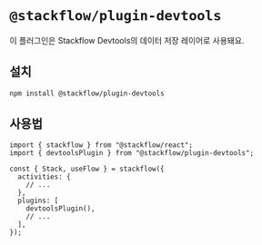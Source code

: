 # `@stackflow/plugin-devtools`

이 플러그인은 Stackflow Devtools의 데이터 저장 레이어로 사용돼요.

## 설치

```bash npm2bun copy
npm install @stackflow/plugin-devtools
```

## 사용법

```tsx showLineNumbers filename="stackflow.ts" copy
import { stackflow } from "@stackflow/react";
import { devtoolsPlugin } from "@stackflow/plugin-devtools";

const { Stack, useFlow } = stackflow({
  activities: {
    // ...
  },
  plugins: [
    devtoolsPlugin(),
    // ...
  ],
});
```
